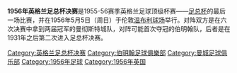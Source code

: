 {{Unreferenced|time=2016-04-24T14:35:57+00:00}}
'''1956年英格兰足总杯决赛'''是1955-56赛季英格兰足球顶级杯赛——[[足总杯|足总杯]]的最后一场比赛，并在1956年5月5日（周日）于伦敦[[温布利球场|温布利球场]]举行。对阵双方是在六次决赛中拿到两届冠军的曼彻斯特城队，对阵可能首次夺冠的伯明翰队，后者是在1931年之后第二次进入足总杯决赛。

{{英格兰足总杯}}
{{soccer-stub}}
[[Category:英格兰足总杯决赛|Category:英格兰足总杯决赛]]
[[Category:伯明翰足球俱樂部|Category:伯明翰足球俱樂部]]
[[Category:曼城足球俱乐部|Category:曼城足球俱乐部]]
[[Category:1956年足球|Category:1956年足球]]
[[Category:1956年英国|Category:1956年英国]]